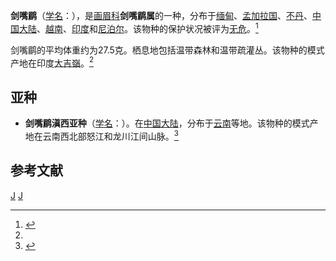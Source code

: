 {{Speciesbox
| taxon = Xiphirhynchus superciliaris
| image = Xiphirhynchus superciliaris.jpg
| status = LC | status_system = IUCN3.1
| binomial_authority = {{link-en|爱德华·布莱思|Edward Blyth|Blyth}}, 1842<ref name='id3553'>{{cite web| url =http://www.bioinfo.cn/db05/BjdwSpecies.php?action=view&id=3553| title =剑嘴鹛| work =《中国动物物种编目数据库》| publisher =中国科学院微生物研究所| author =中国科学院动物研究所| accessdate =2009-04-04| deadurl =yes| archiveurl =https://web.archive.org/web/20160305010258/http://www.bioinfo.cn/db05/BjdwSpecies.php?action=view&id=3553| archivedate =2016-03-05}}</ref>
| range_map = 
}}

'''剑嘴鹛'''（[[学名|学名]]：{{lang|la|''Xiphirhynchus superciliaris''}}），是[[画眉科|画眉科]]'''剑嘴鹛属'''的一种，分布于[[缅甸|缅甸]]、[[孟加拉国|孟加拉国]]、[[不丹|不丹]]、[[中国大陆|中国大陆]]、[[越南|越南]]、[[印度|印度]]和[[尼泊尔|尼泊尔]]。该物种的保护状况被评为[[无危|无危]]。<ref>{{cite web|url=http://www.birdlife.org/datazone/speciesfactsheet.php?id=7876&m=0|title=Xiphirhynchus superciliaris|publisher=[[国际鸟盟|BirdLife.org]]|accessdate=2011-06-27|archive-date=2016-03-04|archive-url=https://web.archive.org/web/20160304124639/http://www.birdlife.org/datazone/speciesfactsheet.php?id=7876&m=0|dead-url=no}}</ref>

剑嘴鹛的平均体重约为27.5克。栖息地包括温带森林和温带疏灌丛。该物种的模式产地在印度[[大吉嶺|大吉嶺]]。<ref name='id3553'/>

== 亚种 ==
*'''剑嘴鹛滇西亚种'''（[[学名|学名]]：{{lang|la|''Xiphirhynchus superciliaris forresti''}}）。在[[中国大陆|中国大陆]]，分布于[[云南|云南]]等地。该物种的模式产地在云南西北部怒江和龙川江间山脉。<ref name='id3554'>{{cite web| url =http://www.bioinfo.cn/db05/BjdwSpecies.php?action=view&id=3554| title =剑嘴鹛滇西亚种| work =《中国动物物种编目数据库》| publisher =中国科学院微生物研究所| author =中国科学院动物研究所| accessdate =2009-04-04| deadurl =yes| archiveurl =https://web.archive.org/web/20160305045025/http://www.bioinfo.cn/db05/BjdwSpecies.php?action=view&id=3554| archivedate =2016-03-05}}</ref>

== 参考文献 ==
{{commons category|Xiphirhynchus superciliaris}}
{{reflist}}
{{Taxonbar|from=Q27075512}}

[[Category:IUCN红色名录无危物种|J]]
[[Category:画眉科|J]]